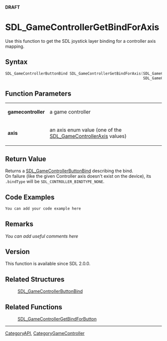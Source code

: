 <span color="red">'''DRAFT'''</span>


<!-- #*^*^*^*^*See http://wiki.libsdl.org/moin.cgi/SGFunctions for details on editing this page*^*^*^*^* -->


= SDL_GameControllerGetBindForAxis =
Use this function to get the SDL joystick layer binding for a controller axis mapping.




== Syntax ==
<syntaxhighlight lang='c++'>
SDL_GameControllerButtonBind SDL_GameControllerGetBindForAxis(SDL_GameController*    gamecontroller,
                                                              SDL_GameControllerAxis axis)
</syntaxhighlight>


== Function Parameters ==
{|
|'''gamecontroller'''
|a game controller
|-
|'''axis'''
|an axis enum value (one of the [[SDL_GameControllerAxis]] values)
|}


== Return Value ==
Returns a [[SDL_GameControllerButtonBind]] describing the bind.<br/>
On failure (like the given Controller axis doesn't exist on the device), its <code>.bindType</code> will be <code>SDL_CONTROLLER_BINDTYPE_NONE</code>.


== Code Examples ==
<syntaxhighlight lang='c++'>
You can add your code example here
</syntaxhighlight>

<!-- #Leave this section as-is unless you have a code example to put in.  In that case, replace You can add your code example here with your code example following the Style Guide instructions.  Leave the rest of the markup alone and delete this comment. -->


== Remarks ==
''You can add useful comments here''

<!-- #Leave this section as-is unless you have a remark to put in.  In that case, replace ''You can add useful comments here'' with your remark(s) following the Style Guide instructions.  Leave the rest of the markup alone and delete this comment. -->

== Version ==
This function is available since SDL 2.0.0.

== Related Structures ==
:[[SDL_GameControllerButtonBind]]

== Related Functions ==
:[[SDL_GameControllerGetBindForButton]]
<!-- #Remove this section if empty -->

----
[[CategoryAPI]], [[CategoryGameController]]
<!-- #See the Style Guide for instructions on editing the footer. -->
